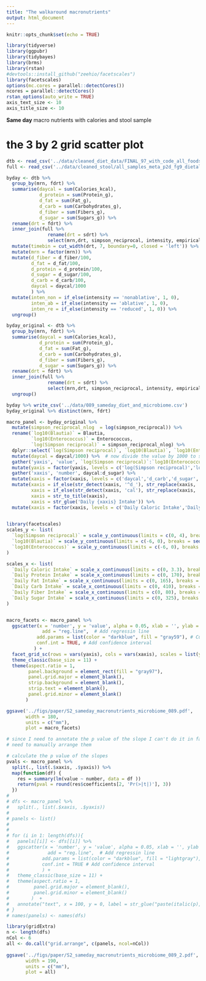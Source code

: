 ```yaml
---
title: "The walkaround macronutrients"
output: html_document
---
```


```r
knitr::opts_chunk$set(echo = TRUE)
```

```r
library(tidyverse)
library(ggpubr)
library(tidybayes)  
library(brms)
library(rstan)
#devtools::install_github("zeehio/facetscales")
library(facetscales)
options(mc.cores = parallel::detectCores())
ncores = parallel::detectCores()
rstan_options(auto_write = TRUE)
axis_text_size <- 10
axis_title_size <- 10
```

**Same day** macro nutrients with calories and stool sample 

# the 3 by 2 grid scatter plot

```r
dtb <- read_csv('../data/cleaned_diet_data/FINAL_97_with_code_all_foods_drt_with_EN_finalized.csv')
full <- read_csv('../data/cleaned_stool/all_samples_meta_p2d_fg9_dietall_genera36.csv')

byday <- dtb %>% 
  group_by(mrn, fdrt) %>% 
  summarise(daycal = sum(Calories_kcal),
            d_protein = sum(Protein_g),
            d_fat = sum(Fat_g),
            d_carb = sum(Carbohydrates_g),
            d_fiber = sum(Fibers_g),
            d_sugar = sum(Sugars_g)) %>% 
  rename(drt = fdrt) %>% 
  inner_join(full %>% 
               rename(drt = sdrt) %>% 
               select(mrn,drt, simpson_reciprocal, intensity, empirical, TPN, EN, Actinomyces: Veillonella), by = c("mrn", "drt")) %>% 
  mutate(timebin = cut_width(drt, 7, boundary=0, closed = 'left')) %>% 
  mutate(mrn = factor(mrn)) %>% 
  mutate(d_fiber = d_fiber/100,
         d_fat = d_fat/100,
         d_protein = d_protein/100,
         d_sugar = d_sugar/100,
         d_carb = d_carb/100,
         daycal = daycal/1000
         ) %>% 
  mutate(inten_non = if_else(intensity == 'nonablative', 1, 0),
         inten_ab = if_else(intensity == 'ablative', 1, 0),
         inten_re = if_else(intensity == 'reduced', 1, 0)) %>% 
  ungroup()

byday_original <- dtb %>% 
  group_by(mrn, fdrt) %>% 
  summarise(daycal = sum(Calories_kcal),
            d_protein = sum(Protein_g),
            d_fat = sum(Fat_g),
            d_carb = sum(Carbohydrates_g),
            d_fiber = sum(Fibers_g),
            d_sugar = sum(Sugars_g)) %>% 
  rename(drt = fdrt) %>% 
  inner_join(full %>% 
               rename(drt = sdrt) %>% 
               select(mrn,drt, simpson_reciprocal, intensity, empirical, TPN, EN, Actinomyces: Veillonella), by = c("mrn", "drt")) %>% 
  ungroup()

byday %>% write_csv('../data/089_sameday_diet_and_microbiome.csv')
byday_original %>% distinct(mrn, fdrt)
```

```r
macro_panel <- byday_original %>% 
  mutate(simpson_reciprocal_nlog  = log(simpson_reciprocal)) %>% 
  rename(`log10(Blautia)` = Blautia,
         `log10(Enterococcus)` = Enterococcus,
         `log(Simpson reciprocal)` = simpson_reciprocal_nlog) %>% 
  dplyr::select(`log(Simpson reciprocal)`, `log10(Blautia)`, `log10(Enterococcus)`,  daycal:d_sugar ) %>% 
  mutate(daycal = daycal/1000) %>%  # now divide the value by 1000 to save some space in x axis text!!! 
  gather('yaxis', 'value', `log(Simpson reciprocal)`:`log10(Enterococcus)`) %>% 
  mutate(yaxis = factor(yaxis, levels = c('log(Simpson reciprocal)','log10(Blautia)','log10(Enterococcus)'))) %>% 
  gather('xaxis', 'number', daycal:d_sugar) %>% 
  mutate(xaxis = factor(xaxis, levels = c('daycal','d_carb','d_sugar','d_fiber','d_protein','d_fat'))) %>% 
  mutate(xaxis = if_else(str_detect(xaxis, '^d_'), str_replace(xaxis, 'd_',''), str_replace(xaxis, '^day','')),
         xaxis = if_else(str_detect(xaxis, 'cal'), str_replace(xaxis, 'cal','caloric'), xaxis),
         xaxis = str_to_title(xaxis),
         xaxis = str_glue('Daily {xaxis} Intake')) %>% 
  mutate(xaxis = factor(xaxis, levels = c('Daily Caloric Intake','Daily Carb Intake','Daily Sugar Intake','Daily Fiber Intake','Daily Protein Intake','Daily Fat Intake')))
 
```


```r
library(facetscales)
scales_y <- list(
  `log(Simpson reciprocal)` = scale_y_continuous(limits = c(0, 4), breaks = seq(0, 4, 1)),
  `log10(Blautia)` = scale_y_continuous(limits = c(-6, 0), breaks = seq(-6, 0, 2)),
  `log10(Enterococcus)` = scale_y_continuous(limits = c(-6, 0), breaks = seq(-6, 0, 2))
)

scales_x <- list(
  `Daily Caloric Intake` = scale_x_continuous(limits = c(0, 3.3), breaks = seq(0, 3.3, 1)),
  `Daily Protein Intake` = scale_x_continuous(limits = c(0, 170), breaks = seq(0, 170, 50)),
  `Daily Fat Intake` = scale_x_continuous(limits = c(0, 165), breaks = seq(0, 165, 50)),
  `Daily Carb Intake` = scale_x_continuous(limits = c(0, 410), breaks = seq(0, 410, 100)),
  `Daily Fiber Intake` = scale_x_continuous(limits = c(0, 80), breaks = seq(0, 80, 20)),        
  `Daily Sugar Intake` = scale_x_continuous(limits = c(0, 325), breaks = seq(0, 325, 100) )
)


macro_facets <- macro_panel %>% 
  ggscatter(x = 'number', y = 'value', alpha = 0.05, xlab = '', ylab = '',size = 1.2, 
             add = "reg.line",  # Add regressin line
           add.params = list(color = "darkblue", fill = "gray59"), # Customize line
           conf.int = TRUE, # Add confidence interval
          ) +
  facet_grid_sc(rows = vars(yaxis), cols = vars(xaxis), scales = list(y = scales_y, x = scales_x)) +
  theme_classic(base_size = 11) +
  theme(aspect.ratio = 1,
        panel.background = element_rect(fill = "gray97"),
        panel.grid.major = element_blank(), 
        strip.background = element_blank(),
        strip.text = element_blank(),
        panel.grid.minor = element_blank()
       ) 

ggsave('../figs/paper/S2_sameday_macronutrients_microbiome_089.pdf', 
       width = 180, 
       units = c("mm"),
       plot = macro_facets)

```

```r
# since I need to annotate the p value of the slope I can't do it in facet wrap
# need to manually arrange them

# calculate the p value of the slopes
pvals <- macro_panel %>% 
  split(., list(.$xaxis, .$yaxis)) %>% 
  map(function(df) {
    res = summary(lm(value ~ number, data = df ))
    return(pval = round(res$coefficients[2, 'Pr(>|t|)'], 3))
  })
# 
# dfs <- macro_panel %>% 
#   split(., list(.$xaxis, .$yaxis))
# 
# panels <- list()
# 
# 
# for (i in 1: length(dfs)){
#   panels[[i]] <- dfs[[i]] %>% 
#   ggscatter(x = 'number', y = 'value', alpha = 0.05, xlab = '', ylab = '',size = 1.2, 
#              add = "reg.line",  # Add regressin line
#            add.params = list(color = "darkblue", fill = "lightgray"), # Customize line
#            conf.int = TRUE # Add confidence interval
#            ) +
#   theme_classic(base_size = 11) +
#   theme(aspect.ratio = 1,
#         panel.grid.major = element_blank(), 
#         panel.grid.minor = element_blank()
#        )  +
#   annotate("text", x = 100, y = 0, label = str_glue("paste(italic(p), \" = {pvals[[i]]}\")"), parse = TRUE)
# }
# names(panels) <- names(dfs)
```


```r
library(gridExtra)
n <- length(dfs)
nCol <- 6
all <- do.call("grid.arrange", c(panels, ncol=nCol))
 
ggsave('../figs/paper/S2_sameday_macronutrients_microbiome_089_2.pdf', 
       width = 190, 
       units = c("mm"),
       plot = all)
```


